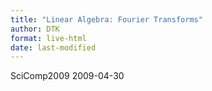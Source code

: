 ```yaml
---
title: "Linear Algebra: Fourier Transforms"
author: DTK
format: live-html
date: last-modified
---
```


SciComp2009 2009-04-30
